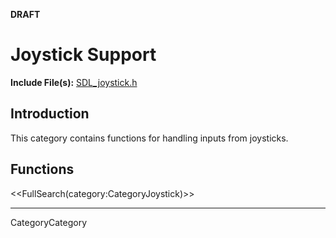 <!-- #master-page:CategoryTemplate -->
<!-- #master-date:Unknown-Date -->
<!-- format wiki -->
<!-- language en -->
'''DRAFT'''

= Joystick Support =

'''Include File(s):''' [http://hg.libsdl.org/SDL/file/68dfd6df47da/include/SDL_joystick.h SDL_joystick.h]


== Introduction ==

This category contains functions for handling inputs from joysticks.

== Functions ==

<<FullSearch(category:CategoryJoystick)>>

----
CategoryCategory

